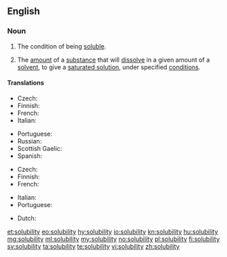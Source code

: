 ==English==

===Noun===
{{wikipedia|Solubility|Solubility (chemisty)}}
{{en-noun|solubilities}}

# The condition of being [[soluble]].
# {{context|chemistry|lang=en}} The [[amount]] of a [[substance]] that will [[dissolve]] in a given amount of a [[solvent]], to give a [[saturated solution]], under specified [[condition]]s.

====Translations====
{{trans-top|the condition of being soluble}}
* Czech: {{t|cs|rozpustnost|f}}
* Finnish: {{t+|fi|liukoisuus}}
* French: {{t+|fr|solubilité|f}}
* Italian: {{t|it|solubilità|f}}
{{trans-mid}}
* Portuguese: {{t|pt|solubilidade|f}}
* Russian: {{t+|ru|растворимость|f|tr=rastvorímost'|sc=Cyrl}}
* Scottish Gaelic: {{t|gd|eadar-sgaoileachd|f}}
* Spanish: {{t+|es|solubilidad|f}}
{{trans-bottom}}

{{trans-top|(chemistry) the amount of a substance that will dissolve in a given amount of a solvent}}
* Czech: {{t|cs|rozpustnost|f}}
* Finnish: {{t+|fi|liukoisuus}}
* French: {{t+|fr|solubilité|f}}
{{trans-mid}}
* Italian: {{t|it|solubilità|f}}
* Portuguese: {{t|pt|solubilidade|f}}
{{trans-bottom}}

{{checktrans-top}}
* Dutch: {{t-check|nl|oplosbaarheid|f}}
{{checktrans-bottom}}

[[et:solubility]]
[[eo:solubility]]
[[hy:solubility]]
[[io:solubility]]
[[kn:solubility]]
[[hu:solubility]]
[[mg:solubility]]
[[ml:solubility]]
[[my:solubility]]
[[no:solubility]]
[[pl:solubility]]
[[fi:solubility]]
[[sv:solubility]]
[[ta:solubility]]
[[te:solubility]]
[[vi:solubility]]
[[zh:solubility]]